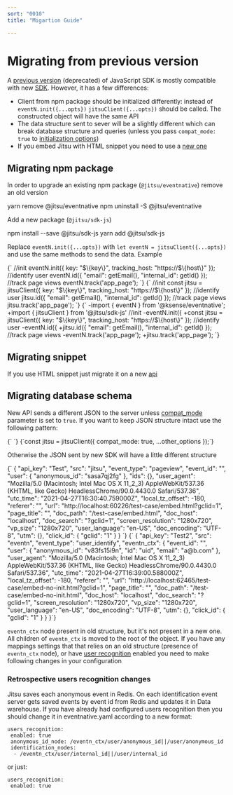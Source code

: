 ```yaml
---
sort: "0010"
title: "Migartion Guide"

---
```

# Migrating from previous version

A [previous version](/docs/sending-data/javascript-reference) (deprecated) of JavaScript SDK is mostly compatible
with new [SDK](/docs/sending-data/js-sdk). However, it has a few differences:

 * Client from npm package should be initialized differently: instead of `eventN.init({...opts})` `jitsuClient({...opts})` should be called. The constructed object will have the same API
 * The data structure sent to sever will be a slightly different which can break database structure and queries
   (unless you pass `compat_mode: true` to [initialization options](/docs/sending-data/js-sdk/parameters-reference))
 * If you embed Jitsu with HTML snippet you need to use a [new one](/docs/sending-data/js-sdk/snippet.md)

## Migrating npm package

In order to upgrade an existing npm package (`@jitsu/eventnative`) remove an old version

<CodeInTabs>
    <CodeTab lang="bash" title="yarn">yarn remove @jitsu/eventnative</CodeTab>
    <CodeTab lang="bash" title="npm">npm uninstall -S @jitsu/eventnative</CodeTab>
</CodeInTabs>

Add a new package (`@jitsu/sdk-js`)

<CodeInTabs>
    <CodeTab title="npm" lang="bash">
        npm install --save @jitsu/sdk-js
    </CodeTab>
    <CodeTab title="yarn" lang="bash">
        yarn add @jitsu/sdk-js
    </CodeTab>
</CodeInTabs>

Replace `eventN.init({...opts})` with `let eventN = jitsuClient({...opts})` and use the same methods to send the data. Example

<CodeInTabs>
    <CodeTab title="Old Code" lang="javascript">
{`
       //init
       eventN.init({
         key: "$\{key\}",
         tracking_host: "https://$\{host\}"
       });
       //identify user
       eventN.id({
         "email": getEmail(),
         "internal_id": getId()
       });
    //track page views
    eventN.track('app_page');
`}
    </CodeTab>
    <CodeTab title="New Code" lang="javascript">
{`
       //init
       const jitsu = jitsuClient({
         key: "$\{key\}",
         tracking_host: "https://$\{host\}"
       });
       //identify user
       jitsu.id({
         "email": getEmail(),
         "internal_id": getId()
       });
       //track page views
       jitsu.track('app_page');
`}
    </CodeTab>
    <CodeTab title="Diff" lang="plain">
{`
-import { eventN } from '@ksense/eventnative';
+import { jitsuClient } from '@jitsu/sdk-js'
 //init
-eventN.init({
+const jitsu = jitsuClient({
     key: "$\{key\}",
     tracking_host: "https://$\{host\}"
 });
 //identify user
-eventN.id({
+jitsu.id({
     "email": getEmail(),
     "internal_id": getId()
 });
 //track page views
-eventN.track('app_page');
+jitsu.track('app_page');
`}
    </CodeTab>
</CodeInTabs>



## Migrating snippet

If you use HTML snippet just migrate it on a new [api](/docs/sending-data/js-sdk/snippet)

## Migrating database schema

New API sends a different JSON to the server unless [compat_mode](/docs/sending-data/js-sdk/parameters-reference) parameter is set to `true`. If you want to keep
JSON structure intact use the following pattern:


<CodeInTabs>
<CodeTab title="HTML Snippet" lang="html">
{`
<script src="%%SERVER%%/s/lib.js"
        data-compat-mode="true"
        ...other params></script>
`}
</CodeTab>
<CodeTab title="JS SDK" lang="javascript">
{`const jitsu = jitsuClient({
     compat_mode: true,
     ...other_options
});`}
</CodeTab>
</CodeInTabs>

Otherwise the JSON sent by new SDK will have a little different structure


<CodeInTabs>
<CodeTab title="New Structure" lang="json">
{`
{
  "api_key": "Test",
  "src": "jitsu",
  "event_type": "pageview",
  "event_id": "",
  "user": {
    "anonymous_id": "sasa7qj2fg"
  },
  "ids": {},
  "user_agent": "Mozilla/5.0 (Macintosh; Intel Mac OS X 11_2_3) AppleWebKit/537.36 (KHTML, like Gecko) HeadlessChrome/90.0.4430.0 Safari/537.36",
  "utc_time": "2021-04-27T16:30:40.759000Z",
  "local_tz_offset": -180,
  "referer": "",
  "url": "http://localhost:60226/test-case/embed.html?gclid=1",
  "page_title": "",
  "doc_path": "/test-case/embed.html",
  "doc_host": "localhost",
  "doc_search": "?gclid=1",
  "screen_resolution": "1280x720",
  "vp_size": "1280x720",
  "user_language": "en-US",
  "doc_encoding": "UTF-8",
  "utm": {},
  "click_id": {
    "gclid": "1"
  }
}
`}
</CodeTab>
<CodeTab title="Old Structure" lang="json">
{`
{
  "api_key": "Test2",
  "src": "eventn",
  "event_type": "user_identify",
  "eventn_ctx": {
    "event_id": "",
    "user": {
      "anonymous_id": "v83fs15i9n",
      "id": "uid",
      "email": "a@b.com"
    },
    "user_agent": "Mozilla/5.0 (Macintosh; Intel Mac OS X 11_2_3) AppleWebKit/537.36 (KHTML, like Gecko) HeadlessChrome/90.0.4430.0 Safari/537.36",
    "utc_time": "2021-04-27T16:39:00.588000Z",
    "local_tz_offset": -180,
    "referer": "",
    "url": "http://localhost:62465/test-case/embed-no-init.html?gclid=1",
    "page_title": "",
    "doc_path": "/test-case/embed-no-init.html",
    "doc_host": "localhost",
    "doc_search": "?gclid=1",
    "screen_resolution": "1280x720",
    "vp_size": "1280x720",
    "user_language": "en-US",
    "doc_encoding": "UTF-8",
    "utm": {},
    "click_id": {
      "gclid": "1"
    }
  }
}`}
</CodeTab>
</CodeInTabs>

`eventn_ctx` node present in old structure, but it's not present in a new one. All children of `eventn_ctx` is moved to the root of the object. If you have any
mappings settings that that relies on an old structure (presence of `eventn_ctx` node), or have [user recognition](/docs/other-features/retrospective-user-recognition) enabled
you need to make following changes in your configuration

### Retrospective users recognition changes

Jitsu saves each anonymous event in Redis. On each identification event server gets saved events by event id from Redis and updates it in Data warehouse.
If you have already had configured users recognition then you should change it in eventnative.yaml according to a new format:

```
users_recognition:
 enabled: true
 anonymous_id_node: /eventn_ctx/user/anonymous_id||/user/anonymous_id
 identification_nodes:
  - /eventn_ctx/user/internal_id||/user/internal_id
```
or just:
```
users_recognition:
 enabled: true
```







